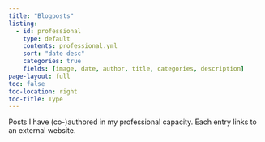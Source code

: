 ```yaml
---
title: "Blogposts"
listing:
  - id: professional
    type: default
    contents: professional.yml
    sort: "date desc"
    categories: true
    fields: [image, date, author, title, categories, description]
page-layout: full
toc: false
toc-location: right
toc-title: Type
---
```


Posts I have (co-)authored in my professional capacity.
Each entry links to an external website.

:::{#professional}
:::
